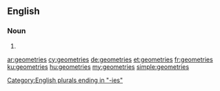 ==English==

===Noun===
{{head|en}}

# {{plural of|geometry}}

[[Category:English plurals ending in "-ies"]]

[[ar:geometries]]
[[cy:geometries]]
[[de:geometries]]
[[et:geometries]]
[[fr:geometries]]
[[ku:geometries]]
[[hu:geometries]]
[[my:geometries]]
[[simple:geometries]]